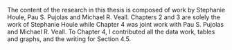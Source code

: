 \label{doaac}
The content of the research in this thesis is composed of work by Stephanie Houle, Pau S. Pujolas and Michael R. Veall. Chapters 2 and 3 are solely the work of Stephanie Houle while Chapter 4 was joint work with Pau S. Pujolas and Michael R. Veall. To Chapter 4, I contributed all the data work, tables and graphs, and the writing for Section 4.5.
